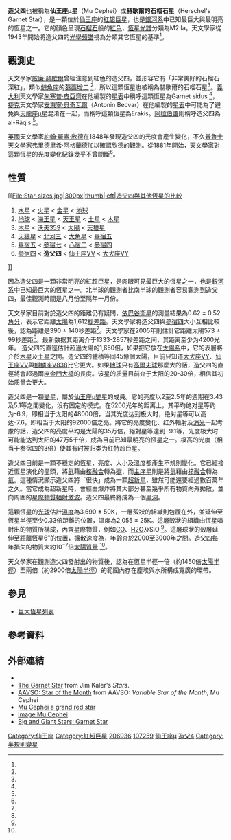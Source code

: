 {{Starbox begin
| name =造父四
}}
{{Starbox image |
  image=
     <div style="position: relative">[[File:Cepheus_constellation_map.svg|250px]]
     <div style="position: absolute; left: 192px; top: 252px">[[Image:Locator_Dot.gif|5px]]</div>
     </div> <!--http://meta.wikimedia.org/wiki/Help:Composite_images --> | 
  caption=造父四位於[[仙王座|仙王座]] }}
{{Starbox observe
| epoch = [[J2000.0|J2000.0]]
| constell = [[仙王座|仙王座]]
| 星官 = [[造父_(星官)|造父]]（[[危宿|危宿]]）
| ra = {{RA|21|43|30.4609}}<ref name=aaa323_L49/>
| dec = {{DEC|+58|46|48.166}}<ref name=aaa323_L49/>
| appmag_v = +4.08<ref name=aaass34_1/>
}}
{{Starbox character
| class = M2Ia<ref name=araa11_29/>
| b-v = +2.35<ref name=aaass34_1/>
| u-b = +2.42<ref name=aaass34_1/>
| variable = [[半規則變星|仙王座μ變星]]
}}
{{Starbox astrometry
| radial_v = +20.63<ref name=aaa430_165/>
| prop_mo_ra = +5.24<ref name=aaa323_L49/>
| prop_mo_dec = −2.88<ref name=aaa323_L49/>
| dist_pc = {{nowrap|1600 }}<ref name=aaa430_165/>
| absmag_v = −7.0
}}
{{Starbox detail
| age = 
| metal = 
| mass =20-25<ref name=aaa540_2_99/>
| radius = 1420-1750<ref name=aaa540_2_99/>
| rotation = 
| luminosity = 300,000-400,000</sup><ref name=aaa540_2_99/>
| temperature = {{nowrap|3690 ± 50 K}}<ref name=aaa436_1_317/>
}}
{{Starbox catalog
| names = Erakis, 赫歇爾的石榴石星（Herschel's Garnet Star）, [[拜耳命名法|μ Cep]], [[Henry_Draper_catalogue|HD]] 206936, [[Harvard_Revised_catalogue|HR]] 8316, [[Bonner_Durchmusterung|BD]]+58°2316, [[Hipparcos_Catalogue|HIP]] 107259, [[Smithsonian_Astrophysical_Observatory|SAO]] 33693.<ref name=simbad/> }}
{{Starbox reference
| Simbad=HD+206936 }}
{{Starbox end}}
{{Sky|21|43|30.46|+|58|46|48.2|1000000}}

'''造父四'''也被稱為'''仙王座μ星'''（Mu Cephei）或'''赫歇爾的石榴石星'''（Herschel's Garnet Star），是一顆位於[[仙王座|仙王座]]的[[紅超巨星|紅超巨星]]，也是[[銀河系|銀河系]]中已知最巨大與最明亮的恆星之一。它的顏色呈現[[石榴石|石榴石]]般的[[紅色|紅色]]，[[恆星光譜|恆星光譜]]分類為M2 Ia。天文學家從1943年開始將造父四的[[光學頻譜|光學頻譜]]視為分類其它恆星的基準<ref name=baas25_1319/>。

==觀測史==
天文學家[[威廉·赫歇爾|威廉·赫歇爾]]曾經注意到紅色的造父四，並形容它有「非常美好的石榴石深紅」，類似[[鯨魚座|鯨魚座]]的[[蒭藁增二|蒭藁增二]] <ref name=herschel1783/>，所以這顆恆星也被稱為赫歇爾的石榴石星<ref name=allen1899/>。[[義大利|義大利]]天文學家[[朱塞普·皮亞齊|朱塞普·皮亞齊]]在他編製的[[星表|星表]]中稱呼這顆恆星為Garnet sidus <ref name=piazzi1814/>，[[捷克|捷克]]天文學家[[安東寧·貝奇瓦爾|安東寧·貝奇瓦爾]]（Antonin Becvar）在他編製的[[星表|星表]]中可能為了避免與[[天棓增九|天龍座μ星]]混淆在一起，而稱呼這顆恆星為Erakis。[[阿拉伯語|阿拉伯語]]則稱呼造父四為al-Rāqis <ref name=laffitte2005/>。

[[英國|英國]]天文學家[[約翰·羅素·欣德|約翰·羅素·欣德]]在1848年發現造父四的光度會產生變化，不久[[普魯士|普魯士]]天文學家[[弗里德里希·阿格蘭德|弗里德里希·阿格蘭德]]加以確認欣德的觀測。從1881年開始，天文學家對這顆恆星的光度變化紀錄幾乎不曾間斷<ref name=jbas107_3_135/>。

==性質==
[[File:Star-sizes.jpg|300px|thumb|left|造父四與其他恆星的比較
<ol>
<li>[[水星|水星]] < [[火星|火星]] < [[金星|金星]] < [[地球|地球]]</li>
<li>[[地球|地球]] < [[海王星|海王星]] < [[天王星|天王星]] < [[土星|土星]] < [[木星|木星]]</li>
<li>[[木星|木星]] < [[沃夫359|沃夫359]] < [[太陽|太陽]] < [[天狼星|天狼星]]</li>
<li>[[天狼星|天狼星]] < [[北河三|北河三]] < [[大角星|大角星]] < [[畢宿五|畢宿五]]</li>
<li>[[畢宿五|畢宿五]] < [[參宿七|參宿七]] < [[心宿二|心宿二]] < [[參宿四|參宿四]]</li>
<li>[[參宿四|參宿四]] < '''造父四''' < [[仙王座VV|仙王座VV]] < [[大犬座VY|大犬座VY]]</li>
</ol>
]]

因為造父四是一顆非常明亮的紅超巨星，是肉眼可見最巨大的恆星之一，也是[[銀河系|銀河系]]中已知最巨大的恆星之一。北半球的觀測者比南半球的觀測者容易觀測到造父四，最佳觀測時間是八月份至隔年一月份。

天文學家目前對於造父四的距離仍有疑問，[[依巴谷衛星|依巴谷衛星]]的測量結果為0.62 ± 0.52[[角分|角分]]，表示它距離[[太陽|太陽]]為1,612[[秒差距|秒差距]]。天文學家將造父四與[[參宿四|參宿四]]大小互相比較後，認為距離是390 ± 140秒差距<ref name=aaa436_1_317/>。天文學家在2005年則估計它距離太陽573 ± 99秒差距<ref name=aaa430_165/>。最新数据其距离介于1333-2857秒差距之间，其距离至少为4200光年。
造父四的直徑估計超過太陽的1,650倍，如果把它放在[[太陽系|太陽系]]中，它的表層將介於[[木星|木星]]及[[土星|土星]]之間。造父四的體積等同45億個太陽，目前只知道[[大犬座VY|大犬座VY]]、[[仙王座VV|仙王座VV]]與[[麒麟座V838|麒麟座V838]]比它更大。如果[[地球|地球]]只有[[高爾夫球|高爾夫球]]那麼大的話，造父四的直徑將會超過兩座[[金門大橋|金門大橋]]的長度。该星的质量目前介于太阳的20-30倍，相信其初始质量会更大。

造父四是一顆[[變星|變星]]，屬於[[半規則變星|仙王座μ變星]]的成員。它的亮度以2至2.5年的週期在3.43及5.1等之間變化，沒有固定的模式。在5200光年的距离上，其平均绝对星等约为-6.9，即相当于太阳的48000倍，当其光度达到极大时，绝对星等可以高达-7.6，即相当于太阳的92000倍之亮。將它的亮度變化、红外輻射及[[消光|消光]]一起考慮的話，造父四的亮度平均是太陽的35万倍，絕對星等達到−9.1等，光度极大时可能能达到太阳的47万5千倍，成為目前已知最明亮的恆星之一。极高的光度（相当于参宿四的3倍）使其有时被归类为红特超巨星。

造父四目前是一顆不穩定的恆星，亮度、大小及溫度都產生不規則變化。它已經接近恆星演化的盡頭，將[[氦|氦]]藉由[[核融合|核融合]]轉為[[碳|碳]]，而[[主序星|主序星]]則是將[[氫|氫]]藉由[[核融合|核融合]]轉為[[氦|氦]]。這種情況顯示造父四將「很快」成為一顆[[超新星|超新星]]，雖然可能還要經過數百萬年之久。當它成為超新星時，會經由爆炸將其大部分甚至幾乎所有物質向外拋散，並向周圍的[[星際物質|星際物質]][[輻射|輻射]][[激波|激波]]。造父四最終將成為一個[[黑洞|黑洞]]。

這顆恆星的[[光球|光球]]估計[[溫度|溫度]]為3,690 ± 50K，一層殼狀的組織則包覆在外，並延伸至恆星半徑至少0.33倍距離的位置，溫度為2,055 ± 25K。這層殼狀的組織由恆星噴射出的物質所構成，內含星際物質，例如[[二氧化碳|CO]]、[[水|H2O]]及SiO <ref name=aaa436_1_317/>。這層球狀的殼層延伸至距離恆星6″的位置，擴散速度為{{nowrap|10 km s<sup>−1</sup>}}，年齡介於2000至3000年之間。造父四每年損失的物質大約10<sup>−7</sup>倍[[太陽質量|太陽質量]] <ref name=apj685_1_L75/>。

天文學家在觀測造父四發射出的物質後，認為在恆星半徑一倍（約1450倍[[太陽半徑|太陽半徑]]）至兩倍（約2900倍[[太陽半徑|太陽半徑]]）的範圍內存在塵埃與水所構成寬廣的環帶。

== 參見 ==
* [[巨大恆星列表|巨大恆星列表]]

==參考資料==
{{Reflist|refs=

<ref name=aaa323_L49>{{Cite journal|title=The Hipparcos Catalogue.|url=https://ui.adsabs.harvard.edu/abs/1997A&A...323L..49P/abstract|last=Perryman|first=M. a. C.|last2=Lindegren|first2=L.|date=1997-07|journal=Astronomy and Astrophysics|volume=500|pages=501–504|language=en|issn=0004-6361|last3=Kovalevsky|first3=J.|last4=Hog|first4=E.|last5=Bastian|first5=U.|last6=Bernacca|first6=P. L.|last7=Creze|first7=M.|last8=Donati|first8=F.|last9=Grenon|first9=M.|access-date=2022-03-29|archive-date=2021-05-14|archive-url=https://web.archive.org/web/20210514015132/https://ui.adsabs.harvard.edu/abs/1997A%26A...323L..49P/abstract|dead-url=no}}</ref>

<ref name=aaa430_165>{{Cite journal|title=Local kinematics of K and M giants from CORAVEL/Hipparcos/Tycho-2 data: Revisiting the concept of superclusters|url=http://www.aanda.org/10.1051/0004-6361:20041272|last=Famaey|first=B.|last2=Jorissen|first2=A.|date=2005-01|journal=Astronomy & Astrophysics|issue=1|doi=10.1051/0004-6361:20041272|volume=430|pages=165–186|issn=0004-6361|last3=Luri|first3=X.|last4=Mayor|first4=M.|last5=Udry|first5=S.|last6=Dejonghe|first6=H.|last7=Turon|first7=C.}}</ref>

<ref name=araa11_29>{{Cite journal|title=Spectral Classification|url=http://www.annualreviews.org/doi/10.1146/annurev.aa.11.090173.000333|last=Morgan|first=W. W.|last2=Keenan|first2=P. C.|date=1973-09|journal=Annual Review of Astronomy and Astrophysics|issue=1|doi=10.1146/annurev.aa.11.090173.000333|volume=11|pages=29–50|language=en|issn=0066-4146|access-date=2020-10-14|archive-date=2021-03-15|archive-url=https://web.archive.org/web/20210315024757/https://www.annualreviews.org/doi/10.1146/annurev.aa.11.090173.000333|dead-url=no}}</ref>

<ref name=aaass34_1>{{Cite journal|title=Catalogue of homogeneous data in the UBV photoelectric photometric system.|url=https://ui.adsabs.harvard.edu/abs/1978A&AS...34....1N/abstract|last=Nicolet|first=B.|date=1978-10|journal=Astronomy and Astrophysics Supplement Series|volume=34|pages=1–49|language=en|issn=0365-0138|access-date=2022-03-29|archive-date=2020-07-29|archive-url=https://web.archive.org/web/20200729125935/https://ui.adsabs.harvard.edu/abs/1978A%26AS...34....1N/abstract|dead-url=no}}</ref>

<ref name=simbad>{{Cite web|title=@157494|url=http://sim-id/|accessdate=2020-10-14|work=sim-id}}{{Dead link}}</ref>

<ref name=aaa540_2_99>{{Cite journal|title=Water in Emission in the [ITAL]Infrared Space Observatory[/ITAL] Spectrum of the Early M Supergiant Star μ Cephei|url=https://iopscience.iop.org/article/10.1086/312879|last=Tsuji|first=Takashi|date=2000-09-10|journal=The Astrophysical Journal|issue=2|doi=10.1086/312879|volume=540|pages=L99–L102|language=en|issn=0004-637X|access-date=2020-10-14|archive-date=2021-07-13|archive-url=https://web.archive.org/web/20210713014533/https://iopscience.iop.org/article/10.1086/312879|dead-url=no}}</ref>

<ref name=herschel1783>{{cite book|last=Herschel|first=W.|title=Stars newly come to be visible|journal=Philosophical Transactions|publisher=the Royal Astronomical Society of London|year=1783|page=257}}</ref>

<ref name=allen1899>{{cite book|last=Allen|first=R. H.|authorlink=|title=Star Names: Their Lore and Meaning|url=https://archive.org/details/starnamesandthe00allegoog|publisher=G. E. Stechert|year=1899|page=[https://archive.org/details/starnamesandthe00allegoog/page/n186 158]}}</ref>

<ref name=piazzi1814>{{cite book|editors=Piazzi, G.|year=1814|title=Praecipuarum Stellarum Inerrantium Positiones Mediae Ineunte Saeculo XIX: ex Observationibus Habitis in Specula Panormitana ab anno 1792 ad annum 1813|location=Palermo|page=159}}</ref>

<ref name=laffitte2005>{{cite book|author=Laffitte, R.,|year=2005|title=Héritages arabes: Des noms arabes pour les étoiles|edition=2<sup>éme</sup> revue et corrigée|publisher=Librairie Orientaliste Paul Geunthner / Les Cahiers de l'Orient|location=Paris|page=156, note 267}}</ref>

<ref name=jbas107_3_135>{{Cite journal|title=The periods of MU Cephei|url=https://ui.adsabs.harvard.edu/abs/1997JBAA..107..135B/abstract|last=Brelstaff|first=T.|last2=Lloyd|first2=C.|date=1997-06|journal=Journal of the British Astronomical Association|volume=107|pages=135–140|language=en|issn=0007-0297|last3=Markham|first3=T.|last4=McAdam|first4=D.|access-date=2020-10-14|archive-date=2020-07-07|archive-url=https://web.archive.org/web/20200707175039/https://ui.adsabs.harvard.edu/abs/1997JBAA..107..135B/abstract|dead-url=no}}</ref>

<ref name=aaa436_1_317>{{Cite journal|title=Study of molecular layers in the atmosphere of the supergiant star μ Cep by interferometry in the K band|url=http://www.aanda.org/10.1051/0004-6361:20042313|last=Perrin|first=G.|last2=Ridgway|first2=S. T.|date=2005-06|journal=Astronomy & Astrophysics|issue=1|doi=10.1051/0004-6361:20042313|volume=436|pages=317–324|issn=0004-6361|last3=Verhoelst|first3=T.|last4=Schuller|first4=P. A.|last5=V. Coudé du Foresto|last6=Traub|first6=W. A.|last7=Millan-Gabet|first7=R.|last8=Lacasse|first8=M. G.}}</ref>

<ref name=apj685_1_L75>{{Cite journal|title=A Red Supergiant Nebula at 25 μm: Arcsecond-Scale Mass-Loss Asymmetries of μ Cephei|url=https://iopscience.iop.org/article/10.1086/592384|last=de Wit|first=W. J.|last2=Oudmaijer|first2=R. D.|date=2008-09-20|journal=The Astrophysical Journal|issue=1|doi=10.1086/592384|volume=685|pages=L75–L78|language=en|issn=0004-637X|last3=Fujiyoshi|first3=T.|last4=Hoare|first4=M. G.|last5=Honda|first5=M.|last6=Kataza|first6=H.|last7=Miyata|first7=T.|last8=Okamoto|first8=Y. K.|last9=Onaka|first9=T.|access-date=2020-10-14|archive-date=2019-11-13|archive-url=https://web.archive.org/web/20191113172035/https://iopscience.iop.org/article/10.1086/592384|dead-url=no}}</ref>

<ref name=baas25_1319>{{Cite journal|title=Anchor Points for the MK System of Spectral Classification|url=https://ui.adsabs.harvard.edu/abs/1993AAS...183.1710G/abstract|last=Garrison|first=R. F.|date=1993-12|journal=American Astronomical Society Meeting Abstracts|volume=183|pages=17.10|language=en|access-date=2020-10-14|archive-date=2021-05-14|archive-url=https://web.archive.org/web/20210514014531/https://ui.adsabs.harvard.edu/abs/1993AAS...183.1710G/abstract|dead-url=no}}</ref>

}}

==外部連結==
*{{cite web|title=HD 206936|work=SIMBAD|url=http://simbad.u-strasbg.fr/sim-id.pl?protocol=html&Ident=HD+206936|accessdate=13 April 2006}}
*[https://web.archive.org/web/20090201024347/http://www.astro.uiuc.edu/~kaler/sow/garnet.html The Garnet Star] from Jim Kaler's ''Stars''.
*[http://www.aavso.org/vstar/vsots/1002.shtml AAVSO: Star of the Month] {{Wayback|url=http://www.aavso.org/vstar/vsots/1002.shtml|date=20030705130106}} from AAVSO: ''Variable Star of the Month'', Mu Cephei
*[http://www.recordonline.com/archive/2004/09/20/cosmic29.htm Mu Cephei a grand red star]{{dead link|date=2018年4月|bot=InternetArchiveBot|fix-attempted=yes}}
* [http://starmatt.com/gallery/astro/ic1396.html image Mu Cephei] {{Wayback|url=http://starmatt.com/gallery/astro/ic1396.html|date=20171114084737}}
* [https://jumk.de/astronomie/big-stars/garnet-star.shtml Big and Giant Stars: Garnet Star] {{Wayback|url=https://jumk.de/astronomie/big-stars/garnet-star.shtml |date=20210226182314 }}

{{仙王座恒星}}
{{星官|造父|5|5}}

[[Category:仙王座|Category:仙王座]]
[[Category:紅超巨星|Category:紅超巨星]]
[[Category:HD和HDE天體|206936]]
[[Category:HIP天體|107259]]
[[Category:拜耳天體|仙王座μ]]
[[Category:造父_(星官)|造父4]]
[[Category:半規則變星|Category:半規則變星]]